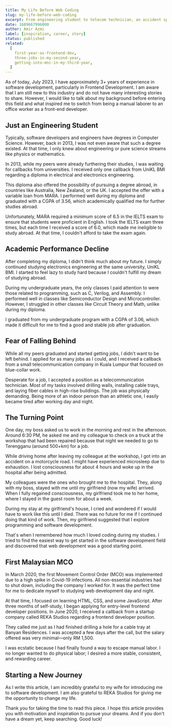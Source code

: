 ```yaml
---
title: My Life Before Web Coding
slug: my-life-before-web-coding
excerpt: From engineering student to telecom technician, an accident sparked my passion for coding. Switching to software development brought fulfillment and stability
date: 1689667996000
author: Amir Azmi
label: [inspiration, career, story]
status: published
related:
  [
    first-year-as-frontend-dev,
    three-jobs-in-my-second-year,
    getting-into-mnc-in-my-third-year,
  ]
---
```


As of today, July 2023, I have approximately 3+ years of experience in software development, particularly in Frontend Development. I am aware that I am still new to this industry and do not have many interesting stories to share. However, I would like to talk about my background before entering this field and what inspired me to switch from being a manual laborer to an office worker as a front-end developer.

## Just an Engineering Student

Typically, software developers and engineers have degrees in Computer Science. However, back in 2013, I was not even aware that such a degree existed. At that time, I only knew about engineering or pure science streams like physics or mathematics.

In 2013, while my peers were already furthering their studies, I was waiting for callbacks from universities. I received only one callback from UniKL BMI regarding a diploma in electrical and electronics engineering.

This diploma also offered the possibility of pursuing a degree abroad, in countries like Australia, New Zealand, or the UK. I accepted the offer with a variable loan from MARA. I performed well during my diploma and graduated with a CGPA of 3.56, which academically qualified me for further studies abroad.

Unfortunately, MARA required a minimum score of 6.5 in the IELTS exam to ensure that students were proficient in English. I took the IELTS exam three times, but each time I received a score of 6.0, which made me ineligible to study abroad. At that time, I couldn't afford to take the exam again.

## Academic Performance Decline

After completing my diploma, I didn't think much about my future. I simply continued studying electronics engineering at the same university, UniKL BMI. I started to feel lazy to study hard because I couldn't fulfill my dream of studying abroad.

During my undergraduate years, the only classes I paid attention to were those related to programming, such as C, Verilog, and Assembly. I performed well in classes like Semiconductor Design and Microcontroller. However, I struggled in other classes like Circuit Theory and Math, unlike during my diploma.

I graduated from my undergraduate program with a CGPA of 3.06, which made it difficult for me to find a good and stable job after graduation.

## Fear of Falling Behind

While all my peers graduated and started getting jobs, I didn't want to be left behind. I applied for as many jobs as I could, and I received a callback from a small telecommunication company in Kuala Lumpur that focused on blue-collar work.

Desperate for a job, I accepted a position as a telecommunication technician. Most of my tasks involved drilling walls, installing cable trays, and laying fiber cables in high-rise buildings. The job was physically demanding. Being more of an indoor person than an athletic one, I easily became tired after working day and night.

## The Turning Point

One day, my boss asked us to work in the morning and rest in the afternoon. Around 6:30 PM, he asked me and my colleague to check on a truck at the workshop that had been repaired because that night we needed to go to Terengganu (around 500+km) for a job.

While driving home after leaving my colleague at the workshop, I got into an accident on a motorcycle road. I might have experienced microsleep due to exhaustion. I lost consciousness for about 4 hours and woke up in the hospital after being admitted.

My colleagues were the ones who brought me to the hospital. They, along with my boss, stayed with me until my girlfriend (now my wife) arrived. When I fully regained consciousness, my girlfriend took me to her home, where I stayed in the guest room for about a week.

During my stay at my girlfriend's house, I cried and wondered if I would have to work like this until I died. There was no future for me if I continued doing that kind of work. Then, my girlfriend suggested that I explore programming and software development.

That's when I remembered how much I loved coding during my studies. I tried to find the easiest way to get started in the software development field and discovered that web development was a good starting point.

## First Malaysian MCO

In March 2020, the first Movement Control Order (MCO) was implemented due to a high spike in Covid-19 infections. All non-essential industries had to shut down, including the company I worked for. It was the perfect time for me to dedicate myself to studying web development day and night.

At that time, I focused on learning HTML, CSS, and some JavaScript. After three months of self-study, I began applying for entry-level frontend developer positions. In June 2020, I received a callback from a startup company called REKA Studios regarding a frontend developer position.

They called me just as I had finished drilling a hole for a cable tray at Banyan Residences. I was accepted a few days after the call, but the salary offered was very minimal—only RM 1,500.

I was ecstatic because I had finally found a way to escape manual labor. I no longer wanted to do physical labor; I desired a more stable, consistent, and rewarding career.

## Starting a New Journey

As I write this article, I am incredibly grateful to my wife for introducing me to software development. I am also grateful to REKA Studios for giving me the opportunity to change my life.

Thank you for taking the time to read this piece. I hope this article provides you with motivation and inspiration to pursue your dreams. And if you don't have a dream yet, keep searching. Good luck!
